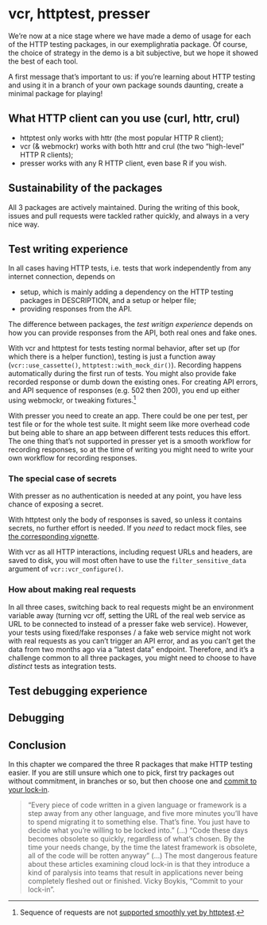 # vcr, httptest, presser {#pkgs-comparison}

We're now at a nice stage where we have made a demo of usage for each of the HTTP testing packages, in our exemplighratia package.
Of course, the choice of strategy in the demo is a bit subjective, but we hope it showed the best of each tool.

::: {.alert .alert-dismissible .alert-primary} 
A first message that's important to us: if you're learning about HTTP testing and using it in a branch of your own package sounds daunting, create a minimal package for playing!
:::

## What HTTP client can you use (curl, httr, crul)

* httptest only works with httr (the most popular HTTP R client);
* vcr (& webmockr) works with both httr and crul (the two "high-level" HTTP R clients);
* presser works with any R HTTP client, even base R if you wish.

## Sustainability of the packages

All 3 packages are actively maintained.
During the writing of this book, issues and pull requests were tackled rather quickly, and always in a very nice way.

## Test writing experience

In all cases having HTTP tests, i.e. tests that work independently from any internet connection, depends on

* setup, which is mainly adding a dependency on the HTTP testing packages in DESCRIPTION, and a setup or helper file;
* providing responses from the API.

The difference between packages, the _test writign experience_ depends on how you can provide responses from the API, both real ones and fake ones.

With vcr and httptest for tests testing normal behavior, after set up (for which there is a helper function), testing is just a function away (`vcr::use_cassette()`, `httptest::with_mock_dir()`).
Recording happens automatically during the first run of tests.
You might also provide fake recorded response or dumb down the existing ones.
For creating API errors, and API sequence of responses (e.g. 502 then 200), you end up either using webmockr, or tweaking fixtures.[^seq-httptest]

[^seq-httptest]: Sequence of requests are not [supported smoothly yet by httptest](https://github.com/nealrichardson/httptest/issues/49).

With presser you need to create an app. 
There could be one per test, per test file or for the whole test suite.
It might seem like more overhead code but being able to share an app between different tests reduces this effort.
The one thing that's not supported in presser yet is a smooth workflow for recording responses, so at the time of writing you might need to write your own workflow for recording responses.

### The special case of secrets

With presser as no authentication is needed at any point, you have less chance of exposing a secret.

With httptest only the body of responses is saved, so unless it contains secrets, no further effort is needed. If you _need_ to redact mock files, see [the corresponding vignette](https://enpiar.com/r/httptest/articles/redacting.html).

With vcr as all HTTP interactions, including request URLs and headers, are saved to disk, you will most often have to use the `filter_sensitive_data` argument of `vcr::vcr_configure()`.

### How about making real requests

In all three cases, switching back to real requests might be an environment variable away (turning vcr off, setting the URL of the real web service as URL to be connected to instead of a presser fake web service).
However, your tests using fixed/fake responses / a fake web service might not work with real requests as you can't trigger an API error, and as you can't get the data from two months ago via a "latest data" endpoint.
Therefore, and it's a challenge common to all three packages, you might need to choose to have _distinct_ tests as integration tests.

## Test debugging experience


## Debugging

## Conclusion

In this chapter we compared the three R packages that make HTTP testing easier.
If you are still unsure which one to pick, first try packages out without commitment, in branches or so, but then choose one and [commit to your lock-in](http://veekaybee.github.io/2019/02/10/lockin/).

> "Every piece of code written in a given language or framework is a step away from any other language, and five more minutes you’ll have to spend migrating it to something else. That’s fine. You just have to decide what you’re willing to be locked into."
> (...)
> "Code these days becomes obsolete so quickly, regardless of what’s chosen. By the time your needs change, by the time the latest framework is obsolete, all of the code will be rotten anyway"
> (...)
> The most dangerous feature about these articles examining cloud lock-in is that they introduce a kind of paralysis into teams that result in applications never being completely fleshed out or finished.
> Vicky Boykis, "Commit to your lock-in".